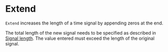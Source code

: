# Extend

``Extend`` increases the length of a time signal by appending zeros at the end.

The total length of the new signal needs to be specified as described in [Signal length](/en/help/edit/signal-length). The value entered must exceed the length of the original signal.
